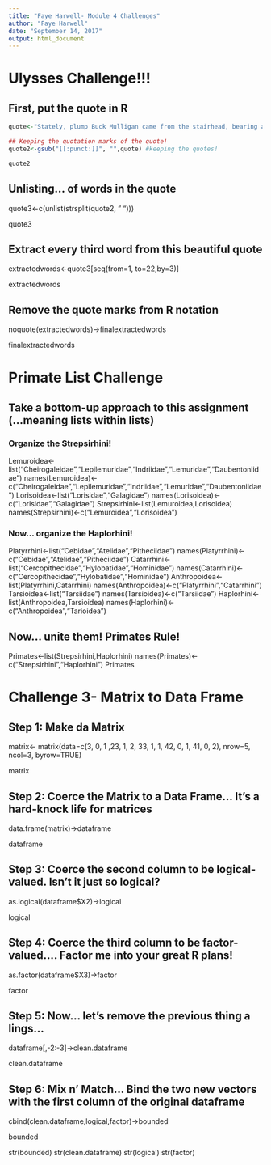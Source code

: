 ```yaml
---
title: "Faye Harwell- Module 4 Challenges"
author: "Faye Harwell"
date: "September 14, 2017"
output: html_document
---
```

# Ulysses Challenge!!!

## First, put the quote in R
```r
quote<-"Stately, plump Buck Mulligan came from the stairhead, bearing a bowl of lather on which a mirror and a razor lay crossed."

## Keeping the quotation marks of the quote!
quote2<-gsub("[[:punct:]]", "",quote) #keeping the quotes!

quote2
```


## Unlisting... of words in the quote
quote3<-c(unlist(strsplit(quote2, " ")))

quote3

## Extract every third word from this beautiful quote
extractedwords<-quote3[seq(from=1, to=22,by=3)]

extractedwords

## Remove the quote marks from R notation
noquote(extractedwords)->finalextractedwords

finalextractedwords

# Primate List Challenge

## Take a bottom-up approach to this assignment (...meaning lists within lists)

### Organize the Strepsirhini!

Lemuroidea<-list("Cheirogaleidae","Lepilemuridae","Indriidae","Lemuridae","Daubentoniidae")
names(Lemuroidea)<-c("Cheirogaleidae","Lepilemuridae","Indriidae","Lemuridae","Daubentoniidae")
Lorisoidea<-list("Lorisidae","Galagidae")
names(Lorisoidea)<-c("Lorisidae","Galagidae")
Strepsirhini<-list(Lemuroidea,Lorisoidea)
names(Strepsirhini)<-c("Lemuroidea","Lorisoidea")

### Now... organize the Haplorhini!

Platyrrhini<-list("Cebidae","Atelidae","Pitheciidae")
names(Platyrrhini)<-c("Cebidae","Atelidae","Pitheciidae")
Catarrhini<-list("Cercopithecidae","Hylobatidae","Hominidae")
names(Catarrhini)<-c("Cercopithecidae","Hylobatidae","Hominidae")
Anthropoidea<-list(Platyrrhini,Catarrhini)
names(Anthropoidea)<-c("Platyrrhini","Catarrhini")
Tarsioidea<-list("Tarsiidae")
names(Tarsioidea)<-c("Tarsiidae")
Haplorhini<-list(Anthropoidea,Tarsioidea)
names(Haplorhini)<-c("Anthropoidea","Tarioidea")

## Now... unite them! Primates Rule!

Primates<-list(Strepsirhini,Haplorhini)
names(Primates)<-c("Strepsirhini","Haplorhini")
Primates

# Challenge 3- Matrix to Data Frame

## Step 1: Make da Matrix

matrix<- matrix(data=c(3, 0, 1 ,23, 1, 2, 33, 1, 1, 42, 0, 1, 41, 0, 2), nrow=5, ncol=3, byrow=TRUE)

matrix

## Step 2: Coerce the Matrix to a Data Frame... It's a hard-knock life for matrices

data.frame(matrix)->dataframe

dataframe 

## Step 3: Coerce the second column to be logical-valued. Isn't it just so logical? 

as.logical(dataframe$X2)->logical

logical

## Step 4: Coerce the third column to be factor-valued.... Factor me into your great R plans!

as.factor(dataframe$X3)->factor

factor

## Step 5: Now... let's remove the previous thing a lings...

dataframe[,-2:-3]->clean.dataframe

clean.dataframe

## Step 6: Mix n' Match... Bind the two new vectors with the first column of the original dataframe

cbind(clean.dataframe,logical,factor)->bounded

bounded

str(bounded)
str(clean.dataframe)
str(logical)
str(factor)